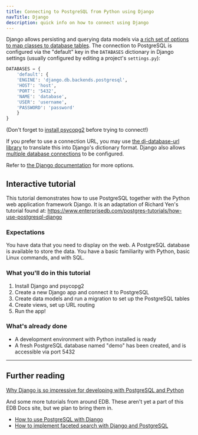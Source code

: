 ```yaml
---
title: Connecting to PostgreSQL from Python using Django
navTitle: Django
description: quick info on how to connect using Django
---
```


Django allows persisting and querying data models via [a rich set of options to map classes to database tables](https://docs.djangoproject.com/en/3.0/topics/db/). The connection to PostgreSQL is configured via the "default" key in the `DATABASES` dictionary in Django settings (usually configured by editing a project's `settings.py`):

```python
DATABASES = {
    'default': {
    'ENGINE': 'django.db.backends.postgresql',
    'HOST': 'host',
    'PORT': '5432',
    'NAME': 'database',
    'USER': 'username',
    'PASSWORD': 'password'
    }
}
```
(Don't forget to [install psycopg2](/getting-started/connecting_to_postgres/python) before trying to connect!)

If you prefer to use a connection URL, you may use [the dj-database-url library](https://pypi.org/project/dj-database-url/) to translate this into Django's dictionary format. Django also allows [multiple database connections](https://docs.djangoproject.com/en/3.0/topics/db/multi-db/) to be configured.
      
Refer to [the Django documentation](https://docs.djangoproject.com/en/3.0/topics/db/) for more options.

## Interactive tutorial

This tutorial demonstrates how to use PostgreSQL together with the Python web application framework Django. It is an adaptation of Richard Yen's tutorial found at: https://www.enterprisedb.com/postgres-tutorials/how-use-postgresql-django

### Expectations
You have data that you need to display on the web. A PostgreSQL database is available to store the data. You have a basic familiarity with Python, basic Linux commands, and with SQL.

### What you'll do in this tutorial

1. Install Django and psycopg2
2. Create a new Django app and connect it to PostgreSQL 
3. Create data models and run a migration to set up the PostgreSQL tables
4. Create views, set up URL routing
5. Run the app!

### What's already done

- A development environment with Python installed is ready 
- A fresh PostgreSQL database named "demo" has been created, and is accessible via port 5432

<Katacoda account="shog9" scenario="django2" hideintro="true" clickToShowText='Start tutorial'/>

---

## Further reading

[Why Django is so impressive for developing with PostgreSQL and Python](https://www.enterprisedb.com/postgres-tutorials/why-django-so-impressive-developing-postgresql-and-python)

And some more tutorials from around EDB. These aren't yet a part of this EDB Docs site, but we plan to bring them in.

- [How to use PostgreSQL with Django](https://www.enterprisedb.com/postgres-tutorials/how-use-postgresql-django)
- [How to implement faceted search with Django and PostgreSQL](https://www.enterprisedb.com/postgres-tutorials/how-implement-faceted-search-django-and-postgresql)
